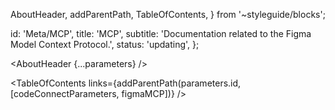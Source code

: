 
  AboutHeader,
  addParentPath,
  TableOfContents,
} from '~styleguide/blocks';


  id: 'Meta/MCP',
  title: 'MCP',
  subtitle: 'Documentation related to the Figma Model Context Protocol.',
  status: 'updating',
};

<Meta title="Meta/MCP/About" />

<AboutHeader {...parameters} />

<TableOfContents
  links={addParentPath(parameters.id, [codeConnectParameters, figmaMCP])}
/>
